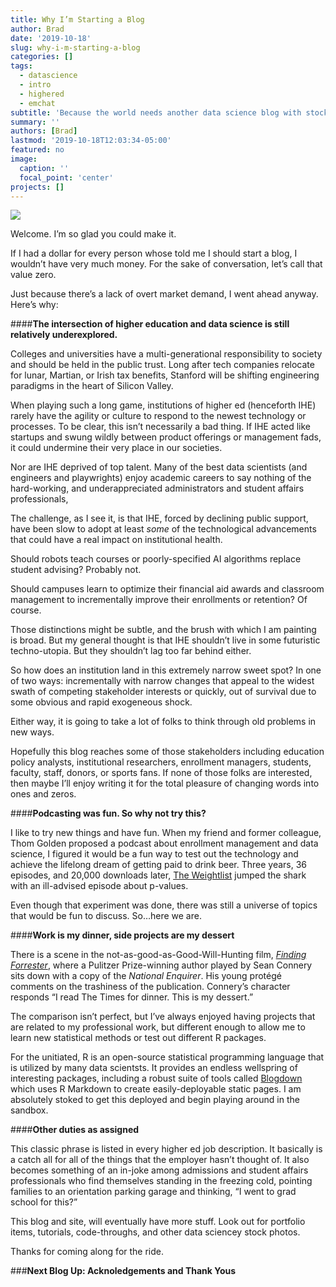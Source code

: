 ```yaml
---
title: Why I’m Starting a Blog
author: Brad
date: '2019-10-18'
slug: why-i-m-starting-a-blog
categories: []
tags:
  - datascience
  - intro
  - highered
  - emchat
subtitle: 'Because the world needs another data science blog with stock photos of code-filled screens'
summary: ''
authors: [Brad]
lastmod: '2019-10-18T12:03:34-05:00'
featured: no
image:
  caption: ''
  focal_point: 'center'
projects: []
---
```


![](https://images.unsplash.com/photo-1515879218367-8466d910aaa4?ixlib=rb-1.2.1&ixid=eyJhcHBfaWQiOjEyMDd9&auto=format&fit=crop&w=1350&q=80)

Welcome. I'm so glad you could make it. 

If I had a dollar for every person whose told me I should start a blog, I wouldn't have very much money. For the sake of conversation, let's call that value zero.

Just because there's a lack of overt market demand, I went ahead anyway. Here's why:

####**The intersection of higher education and data science is still relatively underexplored.**

Colleges and universities have a multi-generational responsibility to society and should be held in the public trust. Long after tech companies relocate for lunar, Martian, or Irish tax benefits, Stanford will be shifting engineering paradigms in the heart of Silicon Valley.

When playing such a long game, institutions of higher ed (henceforth IHE) rarely have the agility or culture to respond to the newest technology or processes. To be clear, this isn't necessarily a bad thing. If IHE acted like startups and swung wildly between product offerings or management fads, it could undermine their very place in our societies. 

Nor are IHE deprived of top talent. Many of the best data scientists (and engineers and playwrights) enjoy academic careers to say nothing of the hard-working, and underappreciated administrators and student affairs professionals, 

The challenge, as I see it, is that IHE, forced by declining public support, have been slow to adopt at least _some_ of the technological advancements that could have a real impact on institutional health. 

Should robots teach courses or poorly-specified AI algorithms replace student advising? Probably not. 

Should campuses learn to optimize their financial aid awards and classroom management to incrementally improve their enrollments or retention? Of course. 

Those distinctions might be subtle, and the brush with which I am painting is broad. But my general thought is that IHE shouldn't live in some futuristic techno-utopia. But they shouldn't lag too far behind either.

So how does an institution land in this extremely narrow sweet spot? In one of two ways: incrementally with narrow changes that appeal to the widest swath of competing stakeholder interests or quickly, out of survival due to some obvious and rapid exogeneous shock.

Either way, it is going to take a lot of folks to think through old problems in new ways. 

Hopefully this blog reaches some of those stakeholders including education policy analysts, institutional researchers, enrollment managers, students, faculty, staff, donors, or sports fans. If none of those folks are interested, then maybe I'll enjoy writing it for the total pleasure of changing words into ones and zeros.

####**Podcasting was fun. So why not try this?**

I like to try new things and have fun. When my friend and former colleague, Thom Golden proposed a podcast about enrollment management and data science, I figured it would be a fun way to test out the technology and achieve the lifelong dream of getting paid to drink beer. Three years, 36 episodes, and 20,000 downloads later, [The Weightlist](https://www.capturehighered.com/category/weightlist/) jumped the shark with an ill-advised episode about p-values. 

Even though that experiment was done, there was still a universe of topics that would be fun to discuss. So...here we are.

####**Work is my dinner, side projects are my dessert**

There is a scene in the not-as-good-as-Good-Will-Hunting film, [_Finding Forrester_]( https://www.imdb.com/title/tt0181536/), where a Pulitzer Prize-winning author played by Sean Connery sits down with a copy of the _National Enquirer_. His young protégé comments on the trashiness of the publication. Connery's character responds "I read The Times for dinner. This is my dessert."

The comparison isn't perfect, but I've always enjoyed having projects that are related to my professional work, but different enough to allow me to learn new statistical methods or test out different R packages. 

For the unitiated, R is an open-source statistical programming language that is utilized by many data scientsts. It provides an endless wellspring of interesting packages, including a robust suite of tools called [Blogdown](https://bookdown.org/yihui/blogdown/) which uses R Markdown to create easily-deployable static pages. I am absolutely stoked to get this deployed and begin playing around in the sandbox.

####**Other duties as assigned**

This classic phrase is listed in every higher ed job description. It basically is a catch all for all of the things that the employer hasn't thought of. It also becomes something of an in-joke among admissions and student affairs professionals who find themselves standing in the freezing cold, pointing families to an orientation parking garage and thinking, "I went to grad school for this?"

This blog and site, will eventually have more stuff. Look out for portfolio items, tutorials, code-throughs, and other data sciencey stock photos.

Thanks for coming along for the ride.

###**Next Blog Up: Acknoledgements and Thank Yous**